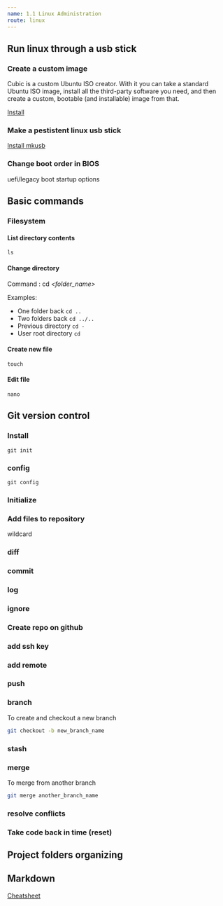 ```yaml
---
name: 1.1 Linux Administration
route: linux
---
```


## Run linux through a usb stick

### Create a custom image
Cubic is a custom Ubuntu ISO creator. With it you can take a standard Ubuntu ISO image,
install all the third-party software you need, and then create a custom, bootable 
(and installable) image from that.

[Install](linux/install#cubic)

### Make a pestistent linux usb stick

[Install mkusb](linux/install#mksub)

### Change boot order in BIOS 

uefi/legacy
boot startup options

## Basic commands


### Filesystem 

#### List directory contents
`ls`

#### Change directory
Command : cd *<folder_name>*

Examples:
- One folder back
    `cd ..`
- Two folders back
    `cd ../..`
- Previous directory
    `cd -`
- User root directory
    `cd`

#### Create new file
`touch`

#### Edit file
`nano`

## Git version control

### Install
`git init`

### config
`git config`


### Initialize 

### Add files to repository
wildcard

### diff 

### commit

### log

### ignore

### Create repo on github

### add ssh key

### add remote

### push 

### branch
To create and checkout a new branch 
```sh
git checkout -b new_branch_name
```

### stash

### merge
To merge from another branch

```sh
git merge another_branch_name
```

### resolve conflicts

### Take code back in time (reset)

## Project folders organizing

## Markdown

[Cheatsheet](cheatsheets/markdown)
